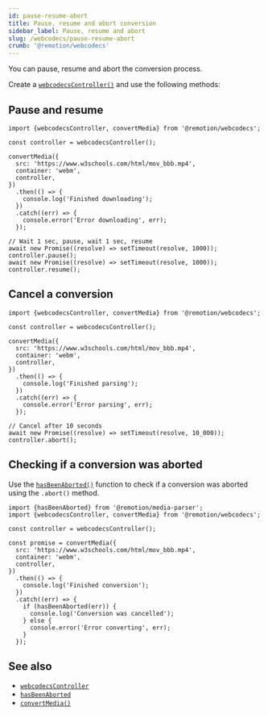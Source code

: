 ```yaml
---
id: pause-resume-abort
title: Pause, resume and abort conversion
sidebar_label: Pause, resume and abort
slug: /webcodecs/pause-resume-abort
crumb: '@remotion/webcodecs'
---
```


You can pause, resume and abort the conversion process.

Create a [`webcodecsController()`](/docs/webcodecs/webcodecs-controller) and use the following methods:

## Pause and resume

```tsx twoslash title="Pause and resume"
import {webcodecsController, convertMedia} from '@remotion/webcodecs';

const controller = webcodecsController();

convertMedia({
  src: 'https://www.w3schools.com/html/mov_bbb.mp4',
  container: 'webm',
  controller,
})
  .then(() => {
    console.log('Finished downloading');
  })
  .catch((err) => {
    console.error('Error downloading', err);
  });

// Wait 1 sec, pause, wait 1 sec, resume
await new Promise((resolve) => setTimeout(resolve, 1000));
controller.pause();
await new Promise((resolve) => setTimeout(resolve, 1000));
controller.resume();
```

## Cancel a conversion

```tsx twoslash title="Cancel a conversion process"
import {webcodecsController, convertMedia} from '@remotion/webcodecs';

const controller = webcodecsController();

convertMedia({
  src: 'https://www.w3schools.com/html/mov_bbb.mp4',
  container: 'webm',
  controller,
})
  .then(() => {
    console.log('Finished parsing');
  })
  .catch((err) => {
    console.error('Error parsing', err);
  });

// Cancel after 10 seconds
await new Promise((resolve) => setTimeout(resolve, 10_000));
controller.abort();
```

## Checking if a conversion was aborted

Use the [`hasBeenAborted()`](/docs/media-parser/has-been-aborted) function to check if a conversion was aborted using the `.abort()` method.

```tsx twoslash title="Checking if a conversion was aborted"
import {hasBeenAborted} from '@remotion/media-parser';
import {webcodecsController, convertMedia} from '@remotion/webcodecs';

const controller = webcodecsController();

const promise = convertMedia({
  src: 'https://www.w3schools.com/html/mov_bbb.mp4',
  container: 'webm',
  controller,
})
  .then(() => {
    console.log('Finished conversion');
  })
  .catch((err) => {
    if (hasBeenAborted(err)) {
      console.log('Conversion was cancelled');
    } else {
      console.error('Error converting', err);
    }
  });
```

## See also

- [`webcodecsController`](/docs/webcodecs/webcodecs-controller)
- [`hasBeenAborted`](/docs/media-parser/has-been-aborted)
- [`convertMedia()`](/docs/webcodecs/convert-media)
